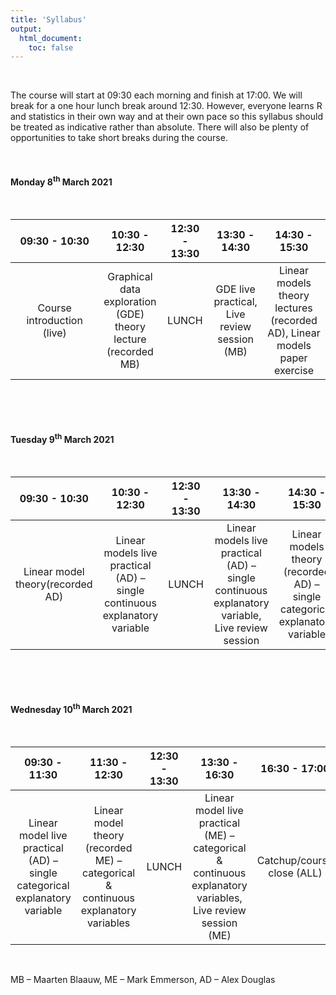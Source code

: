 ```yaml
---
title: 'Syllabus'
output: 
  html_document:
    toc: false
---
```


\  

The course will start at 09:30 each morning and finish at 17:00. We will break for a one hour lunch break around 12:30. However, everyone learns R and statistics in their own way and at their own pace so this syllabus should be treated as indicative rather than absolute. There will also be plenty of opportunities to take short breaks during the course.

<!--All teaching will be held in room FN113 in the Fraser Noble building (building No. 7 on [this map](images/uoa_map.png){target="_blank"} on the old Aberdeen campus).
-->

\  

#### Monday 8^th^ March 2021

\  

|09:30 - 10:30               | 10:30 - 12:30     | 12:30 - 13:30 |13:30 - 14:30    | 14:30 - 15:30      | 15:30 - 17:00|
|:--------------------------:|:-----------------:|:-------------:|:---------------:|:------------------:|
|Course introduction (live)  |Graphical data exploration (GDE) theory lecture (recorded MB) |LUNCH|GDE live practical, Live review session (MB)|Linear models theory lectures (recorded AD), Linear models paper exercise|

\  

\  

#### Tuesday 9^th^ March 2021 

\  

|09:30 - 10:30               | 10:30 - 12:30     | 12:30 - 13:30 |13:30 - 14:30    | 14:30 - 15:30      |15:30 - 17:00|
|:--------------------------:|:-----------------:|:-------------:|:---------------:|:------------------:|:-------------:|
|Linear model theory(recorded AD)|Linear models live practical (AD) – single continuous explanatory variable|LUNCH|Linear models live practical (AD) – single continuous explanatory variable, Live review session|Linear models theory (recorded AD) – single categorical explanatory variable|Linear models live practical (AD) – single categorical explanatory variable|

\  

\  

#### Wednesday 10^th^ March 2021

\  

|09:30 - 11:30               | 11:30 - 12:30     | 12:30 - 13:30 |13:30 - 16:30    | 16:30 - 17:00      |
|:--------------------------:|:-----------------:|:-------------:|:---------------:|:------------------:|
|Linear model live practical (AD) – single categorical explanatory variable | Linear model theory (recorded ME) – categorical & continuous explanatory variables | LUNCH | Linear model live practical (ME) – categorical & continuous explanatory variables, Live review session (ME) | Catchup/course close (ALL)|

\  

MB – Maarten Blaauw, ME – Mark Emmerson, AD – Alex Douglas

\  

